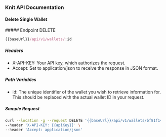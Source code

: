 ### Knit API Documentation

#### Delete Single Wallet

<div style={{ display: "flex", alignItems: "center" }}>
  ##### Endpoint
  <span
    style={{
      display: "block",
      backgroundColor: "#f9f5f6",
      color: "#fc697a",
      marginLeft: "-17px",
      padding: "0px 6px",
      fontSize: ".8rem",
      borderRadius: "5px",
      marginTop: "30px",
    }}
  >
    DELETE
  </span>
</div>

```js copy
{{baseUrl}}/api/v1/wallets/:id
```

##### Headers

- X-API-KEY: Your API key, which authorizes the request.
- Accept: Set to application/json to receive the response in JSON format.

##### Path Variables

- id: The unique identifier of the wallet you wish to retrieve information for. This should be replaced with the actual wallet ID in your request.

##### Sample Request

```sh copy filename="Sample Request"
curl --location -g --request DELETE '{{baseUrl}}/api/v1/wallets/bf81f144-efca-422a-aed7-bf7bf52da26b' \
--header 'X-API-KEY: {{apiKey}}' \
--header 'Accept: application/json'
```
